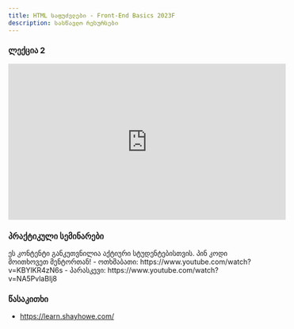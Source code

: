 ```yaml
---
title: HTML საფუძვლები - Front-End Basics 2023F
description: სასწავლო რესურსები
---
```


### ლექცია 2

<iframe width="560" height="315" src="https://www.youtube.com/embed/yZmwNBY2l7s?si=WAlwu90KCf3QTgw6" title="YouTube video player" frameBorder="0" allow="accelerometer; autoplay; clipboard-write; encrypted-media; gyroscope; picture-in-picture; web-share" allowFullScreen></iframe>

### პრაქტიკული სემინარები

<Card>
  <PinCodeProtectedContent>
    <Locked>
      ეს კონტენტი განკუთვნილია აქტიური სტუდენტებისთვის. პინ კოდი მოითხოვეთ
      მენტორთან!
    </Locked>
    <Unlocked>
      - ოთხშაბათი: https://www.youtube.com/watch?v=KBYlKR4zN6s
      - პარასკევი: https://www.youtube.com/watch?v=NA5PvlaBIj8
    </Unlocked>
  </PinCodeProtectedContent>
</Card>

### წასაკითხი

- https://learn.shayhowe.com/
